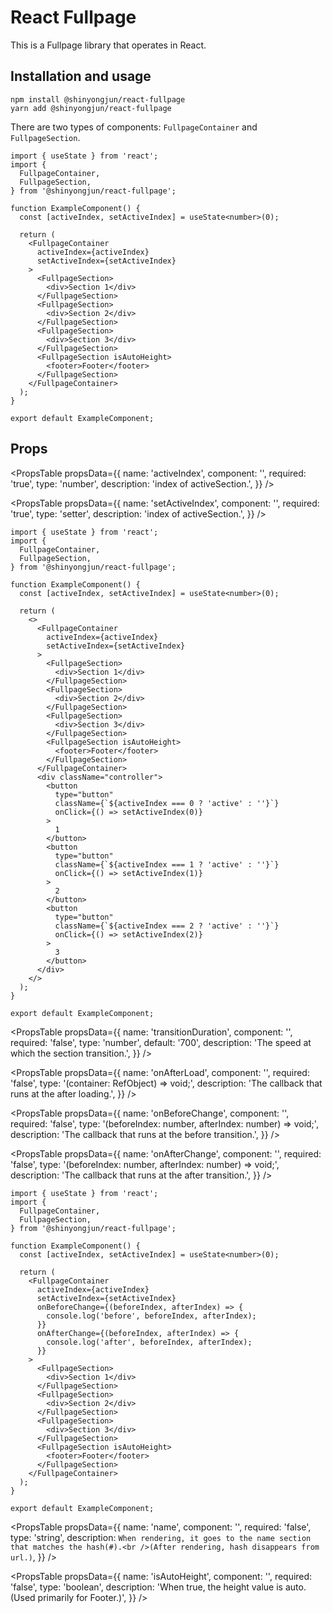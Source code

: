 # React Fullpage

This is a Fullpage library that operates in React.

## Installation and usage

```
npm install @shinyongjun/react-fullpage
yarn add @shinyongjun/react-fullpage
```

There are two types of components: `FullpageContainer` and `FullpageSection`.

```tsx
import { useState } from 'react';
import {
  FullpageContainer,
  FullpageSection,
} from '@shinyongjun/react-fullpage';

function ExampleComponent() {
  const [activeIndex, setActiveIndex] = useState<number>(0);

  return (
    <FullpageContainer
      activeIndex={activeIndex}
      setActiveIndex={setActiveIndex}
    >
      <FullpageSection>
        <div>Section 1</div>
      </FullpageSection>
      <FullpageSection>
        <div>Section 2</div>
      </FullpageSection>
      <FullpageSection>
        <div>Section 3</div>
      </FullpageSection>
      <FullpageSection isAutoHeight>
        <footer>Footer</footer>
      </FullpageSection>
    </FullpageContainer>
  );
}

export default ExampleComponent;
```

## Props

<PropsTable
  propsData={{
    name: 'activeIndex',
    component: '<FullpageContainer />',
    required: 'true',
    type: 'number',
    description: 'index of activeSection.',
  }}
/>

<PropsTable
  propsData={{
    name: 'setActiveIndex',
    component: '<FullpageContainer />',
    required: 'true',
    type: 'setter',
    description: 'index of activeSection.',
  }}
/>

```tsx
import { useState } from 'react';
import {
  FullpageContainer,
  FullpageSection,
} from '@shinyongjun/react-fullpage';

function ExampleComponent() {
  const [activeIndex, setActiveIndex] = useState<number>(0);

  return (
    <>
      <FullpageContainer
        activeIndex={activeIndex}
        setActiveIndex={setActiveIndex}
      >
        <FullpageSection>
          <div>Section 1</div>
        </FullpageSection>
        <FullpageSection>
          <div>Section 2</div>
        </FullpageSection>
        <FullpageSection>
          <div>Section 3</div>
        </FullpageSection>
        <FullpageSection isAutoHeight>
          <footer>Footer</footer>
        </FullpageSection>
      </FullpageContainer>
      <div className="controller">
        <button
          type="button"
          className={`${activeIndex === 0 ? 'active' : ''}`}
          onClick={() => setActiveIndex(0)}
        >
          1
        </button>
        <button
          type="button"
          className={`${activeIndex === 1 ? 'active' : ''}`}
          onClick={() => setActiveIndex(1)}
        >
          2
        </button>
        <button
          type="button"
          className={`${activeIndex === 2 ? 'active' : ''}`}
          onClick={() => setActiveIndex(2)}
        >
          3
        </button>
      </div>
    </>
  );
}

export default ExampleComponent;
```

<PropsTable
  propsData={{
    name: 'transitionDuration',
    component: '<FullpageContainer />',
    required: 'false',
    type: 'number',
    default: '700',
    description: 'The speed at which the section transition.',
  }}
/>

<PropsTable
  propsData={{
    name: 'onAfterLoad',
    component: '<FullpageContainer />',
    required: 'false',
    type: '(container: RefObject<HTMLDivElement>) => void;',
    description: 'The callback that runs at the after loading.',
  }}
/>

<PropsTable
  propsData={{
    name: 'onBeforeChange',
    component: '<FullpageContainer />',
    required: 'false',
    type: '(beforeIndex: number, afterIndex: number) => void;',
    description: 'The callback that runs at the before transition.',
  }}
/>

<PropsTable
  propsData={{
    name: 'onAfterChange',
    component: '<FullpageContainer />',
    required: 'false',
    type: '(beforeIndex: number, afterIndex: number) => void;',
    description: 'The callback that runs at the after transition.',
  }}
/>

```tsx
import { useState } from 'react';
import {
  FullpageContainer,
  FullpageSection,
} from '@shinyongjun/react-fullpage';

function ExampleComponent() {
  const [activeIndex, setActiveIndex] = useState<number>(0);

  return (
    <FullpageContainer
      activeIndex={activeIndex}
      setActiveIndex={setActiveIndex}
      onBeforeChange={(beforeIndex, afterIndex) => {
        console.log('before', beforeIndex, afterIndex);
      }}
      onAfterChange={(beforeIndex, afterIndex) => {
        console.log('after', beforeIndex, afterIndex);
      }}
    >
      <FullpageSection>
        <div>Section 1</div>
      </FullpageSection>
      <FullpageSection>
        <div>Section 2</div>
      </FullpageSection>
      <FullpageSection>
        <div>Section 3</div>
      </FullpageSection>
      <FullpageSection isAutoHeight>
        <footer>Footer</footer>
      </FullpageSection>
    </FullpageContainer>
  );
}

export default ExampleComponent;
```

<PropsTable
  propsData={{
    name: 'name',
    component: '<FullpageSection />',
    required: 'false',
    type: 'string',
    description: `When rendering, it goes to the name section that matches the hash(#).<br />(After rendering, hash disappears from url.)`,
  }}
/>

<PropsTable
  propsData={{
    name: 'isAutoHeight',
    component: '<FullpageSection />',
    required: 'false',
    type: 'boolean',
    description:
      'When true, the height value is auto. (Used primarily for Footer.)',
  }}
/>

